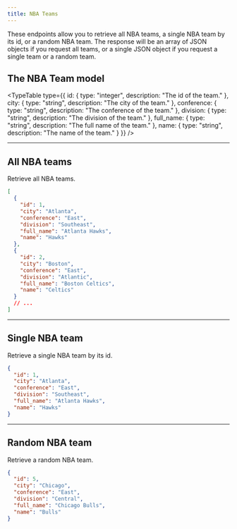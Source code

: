 ```yaml
---
title: NBA Teams
---
```



These endpoints allow you to retrieve all NBA teams, a single NBA team by its id, or a random NBA team. The response will be an array of JSON objects if you request all teams, or a single JSON object if you request a single team or a random team.

## The NBA Team model

<TypeTable
  type={{
    id: { type: "integer", description: "The id of the team." },
    city: { type: "string", description: "The city of the team." },
    conference: { type: "string", description: "The conference of the team." },
    division: { type: "string", description: "The division of the team." },
    full_name: { type: "string", description: "The full name of the team." },
    name: { type: "string", description: "The name of the team." }
  }}
/>

<Hr />

## All NBA teams

<EndpointDetails path="/nba-teams" />

Retrieve all NBA teams.

```json filename="Response"
[
  {
    "id": 1,
    "city": "Atlanta",
    "conference": "East",
    "division": "Southeast",
    "full_name": "Atlanta Hawks",
    "name": "Hawks"
  },
  {
    "id": 2,
    "city": "Boston",
    "conference": "East",
    "division": "Atlantic",
    "full_name": "Boston Celtics",
    "name": "Celtics"
  }
  // ...
]
```

<Hr />

## Single NBA team

<EndpointDetails path="/nba-teams/<id>" />

Retrieve a single NBA team by its id.

```json filename="Response"
{
  "id": 1,
  "city": "Atlanta",
  "conference": "East",
  "division": "Southeast",
  "full_name": "Atlanta Hawks",
  "name": "Hawks"
}
```

<Hr />

## Random NBA team

<EndpointDetails path="/nba-teams/random" />

Retrieve a random NBA team.

```json filename="Response"
{
  "id": 5,
  "city": "Chicago",
  "conference": "East",
  "division": "Central",
  "full_name": "Chicago Bulls",
  "name": "Bulls"
}
```
